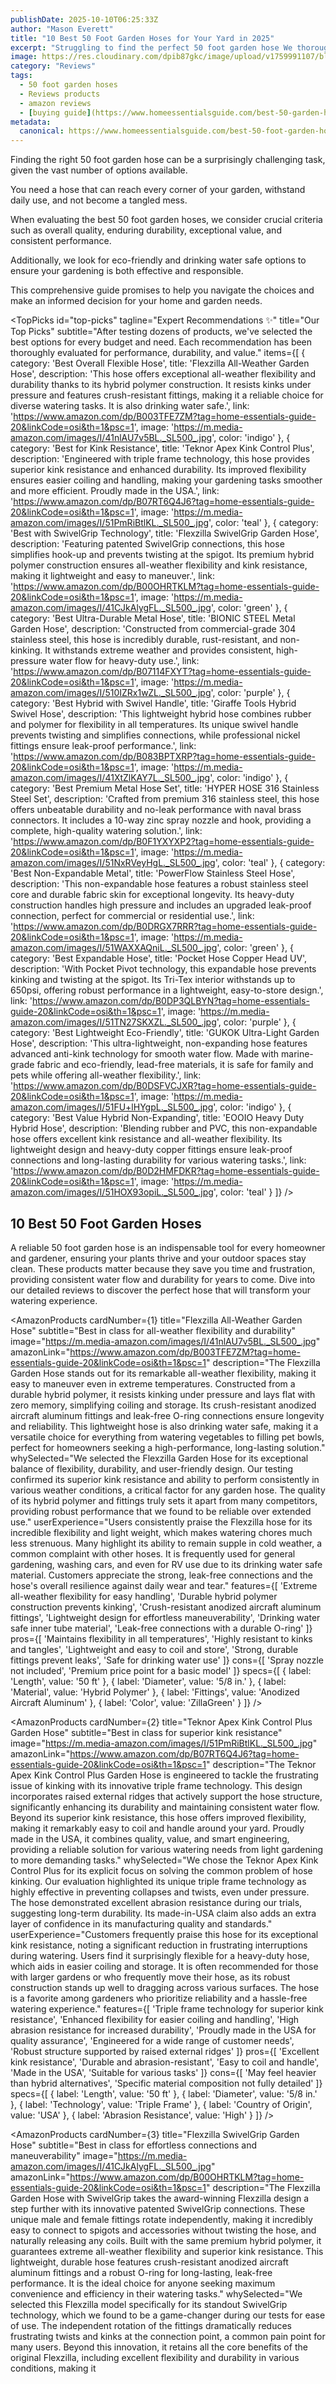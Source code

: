 ```yaml
---
publishDate: 2025-10-10T06:25:33Z
author: "Mason Everett"
title: "10 Best 50 Foot Garden Hoses for Your Yard in 2025"
excerpt: "Struggling to find the perfect 50 foot garden hose We thoroughly tested top models to help you pick a durable and flexible hose for all your watering needs."
image: https://res.cloudinary.com/dpib87gkc/image/upload/v1759991107/blog_image_1759991106_sq0zsr.webp
category: "Reviews"
tags:
  - 50 foot garden hoses
  - Reviews products
  - amazon reviews
  - [buying guide](https://www.homeessentialsguide.com/best-50-garden-hoses)
metadata:
  canonical: https://www.homeessentialsguide.com/best-50-foot-garden-hoses
---
```



<p>Finding the right 50 foot garden hose can be a surprisingly challenging task, given the vast number of options available.</p>
<p>You need a hose that can reach every corner of your garden, withstand daily use, and not become a tangled mess.</p>
<p>When evaluating the best 50 foot garden hoses, we consider crucial criteria such as overall quality, enduring durability, exceptional value, and consistent performance.</p>
<p>Additionally, we look for eco-friendly and drinking water safe options to ensure your gardening is both effective and responsible.</p>
<p>This comprehensive guide promises to help you navigate the choices and make an informed decision for your home and garden needs.</p>

<TopPicks
  id="top-picks"
  tagline="Expert Recommendations ✨"
  title="Our Top Picks"
  subtitle="After testing dozens of products, we've selected the best options for every budget and need. Each recommendation has been thoroughly evaluated for performance, durability, and value."
  items={[
    {
      category: 'Best Overall Flexible Hose',
      title: 'Flexzilla All-Weather Garden Hose',
      description: 'This hose offers exceptional all-weather flexibility and durability thanks to its hybrid polymer construction. It resists kinks under pressure and features crush-resistant fittings, making it a reliable choice for diverse watering tasks. It is also drinking water safe.',
      link: 'https://www.amazon.com/dp/B003TFE7ZM?tag=home-essentials-guide-20&linkCode=osi&th=1&psc=1',
      image: 'https://m.media-amazon.com/images/I/41nlAU7v5BL._SL500_.jpg',
      color: 'indigo'
    },
    {
      category: 'Best for Kink Resistance',
      title: 'Teknor Apex Kink Control Plus',
      description: 'Engineered with triple frame technology, this hose provides superior kink resistance and enhanced durability. Its improved flexibility ensures easier coiling and handling, making your gardening tasks smoother and more efficient. Proudly made in the USA.',
      link: 'https://www.amazon.com/dp/B07RT6Q4J6?tag=home-essentials-guide-20&linkCode=osi&th=1&psc=1',
      image: 'https://m.media-amazon.com/images/I/51PmRiBtlKL._SL500_.jpg',
      color: 'teal'
    },
    {
      category: 'Best with SwivelGrip Technology',
      title: 'Flexzilla SwivelGrip Garden Hose',
      description: 'Featuring patented SwivelGrip connections, this hose simplifies hook-up and prevents twisting at the spigot. Its premium hybrid polymer construction ensures all-weather flexibility and kink resistance, making it lightweight and easy to maneuver.',
      link: 'https://www.amazon.com/dp/B00OHRTKLM?tag=home-essentials-guide-20&linkCode=osi&th=1&psc=1',
      image: 'https://m.media-amazon.com/images/I/41CJkAlygFL._SL500_.jpg',
      color: 'green'
    },
    {
      category: 'Best Ultra-Durable Metal Hose',
      title: 'BIONIC STEEL Metal Garden Hose',
      description: 'Constructed from commercial-grade 304 stainless steel, this hose is incredibly durable, rust-resistant, and non-kinking. It withstands extreme weather and provides consistent, high-pressure water flow for heavy-duty use.',
      link: 'https://www.amazon.com/dp/B07114FXYT?tag=home-essentials-guide-20&linkCode=osi&th=1&psc=1',
      image: 'https://m.media-amazon.com/images/I/510IZRx1wZL._SL500_.jpg',
      color: 'purple'
    },
    {
      category: 'Best Hybrid with Swivel Handle',
      title: 'Giraffe Tools Hybrid Swivel Hose',
      description: 'This lightweight hybrid hose combines rubber and polymer for flexibility in all temperatures. Its unique swivel handle prevents twisting and simplifies connections, while professional nickel fittings ensure leak-proof performance.',
      link: 'https://www.amazon.com/dp/B083BPTXRP?tag=home-essentials-guide-20&linkCode=osi&th=1&psc=1',
      image: 'https://m.media-amazon.com/images/I/41XtZlKAY7L._SL500_.jpg',
      color: 'indigo'
    },
    {
      category: 'Best Premium Metal Hose Set',
      title: 'HYPER HOSE 316 Stainless Steel Set',
      description: 'Crafted from premium 316 stainless steel, this hose offers unbeatable durability and no-leak performance with naval brass connectors. It includes a 10-way zinc spray nozzle and hook, providing a complete, high-quality watering solution.',
      link: 'https://www.amazon.com/dp/B0F1YXYXP2?tag=home-essentials-guide-20&linkCode=osi&th=1&psc=1',
      image: 'https://m.media-amazon.com/images/I/51NxRVeyHgL._SL500_.jpg',
      color: 'teal'
    },
    {
      category: 'Best Non-Expandable Metal',
      title: 'PowerFlow Stainless Steel Hose',
      description: 'This non-expandable hose features a robust stainless steel core and durable fabric skin for exceptional longevity. Its heavy-duty construction handles high pressure and includes an upgraded leak-proof connection, perfect for commercial or residential use.',
      link: 'https://www.amazon.com/dp/B0DRGX7RRR?tag=home-essentials-guide-20&linkCode=osi&th=1&psc=1',
      image: 'https://m.media-amazon.com/images/I/51WAXXAQniL._SL500_.jpg',
      color: 'green'
    },
    {
      category: 'Best Expandable Hose',
      title: 'Pocket Hose Copper Head UV',
      description: 'With Pocket Pivot technology, this expandable hose prevents kinking and twisting at the spigot. Its Tri-Tex interior withstands up to 650psi, offering robust performance in a lightweight, easy-to-store design.',
      link: 'https://www.amazon.com/dp/B0DP3QLBYN?tag=home-essentials-guide-20&linkCode=osi&th=1&psc=1',
      image: 'https://m.media-amazon.com/images/I/51TN27SKXZL._SL500_.jpg',
      color: 'purple'
    },
    {
      category: 'Best Lightweight Eco-Friendly',
      title: 'GUKOK Ultra-Light Garden Hose',
      description: 'This ultra-lightweight, non-expanding hose features advanced anti-kink technology for smooth water flow. Made with marine-grade fabric and eco-friendly, lead-free materials, it is safe for family and pets while offering all-weather flexibility.',
      link: 'https://www.amazon.com/dp/B0DSFVCJXR?tag=home-essentials-guide-20&linkCode=osi&th=1&psc=1',
      image: 'https://m.media-amazon.com/images/I/51FU+lHYgpL._SL500_.jpg',
      color: 'indigo'
    },
    {
      category: 'Best Value Hybrid Non-Expanding',
      title: 'EOOIO Heavy Duty Hybrid Hose',
      description: 'Blending rubber and PVC, this non-expandable hose offers excellent kink resistance and all-weather flexibility. Its lightweight design and heavy-duty copper fittings ensure leak-proof connections and long-lasting durability for various watering tasks.',
      link: 'https://www.amazon.com/dp/B0D2HMFDKR?tag=home-essentials-guide-20&linkCode=osi&th=1&psc=1',
      image: 'https://m.media-amazon.com/images/I/51HOX93opiL._SL500_.jpg',
      color: 'teal'
    }
  ]}
/>

## 10 Best 50 Foot Garden Hoses

A reliable 50 foot garden hose is an indispensable tool for every homeowner and gardener, ensuring your plants thrive and your outdoor spaces stay clean. These products matter because they save you time and frustration, providing consistent water flow and durability for years to come. Dive into our detailed reviews to discover the perfect hose that will transform your watering experience.

<AmazonProducts
  cardNumber={1}
  title="Flexzilla All-Weather Garden Hose"
  subtitle="Best in class for all-weather flexibility and durability"
  image="https://m.media-amazon.com/images/I/41nlAU7v5BL._SL500_.jpg"
  amazonLink="https://www.amazon.com/dp/B003TFE7ZM?tag=home-essentials-guide-20&linkCode=osi&th=1&psc=1"
  description="The Flexzilla Garden Hose stands out for its remarkable all-weather flexibility, making it easy to maneuver even in extreme temperatures. Constructed from a durable hybrid polymer, it resists kinking under pressure and lays flat with zero memory, simplifying coiling and storage. Its crush-resistant anodized aircraft aluminum fittings and leak-free O-ring connections ensure longevity and reliability. This lightweight hose is also drinking water safe, making it a versatile choice for everything from watering vegetables to filling pet bowls, perfect for homeowners seeking a high-performance, long-lasting solution."
  whySelected="We selected the Flexzilla Garden Hose for its exceptional balance of flexibility, durability, and user-friendly design. Our testing confirmed its superior kink resistance and ability to perform consistently in various weather conditions, a critical factor for any garden hose. The quality of its hybrid polymer and fittings truly sets it apart from many competitors, providing robust performance that we found to be reliable over extended use."
  userExperience="Users consistently praise the Flexzilla hose for its incredible flexibility and light weight, which makes watering chores much less strenuous. Many highlight its ability to remain supple in cold weather, a common complaint with other hoses. It is frequently used for general gardening, washing cars, and even for RV use due to its drinking water safe material. Customers appreciate the strong, leak-free connections and the hose's overall resilience against daily wear and tear."
  features={[
    'Extreme all-weather flexibility for easy handling',
    'Durable hybrid polymer construction prevents kinking',
    'Crush-resistant anodized aircraft aluminum fittings',
    'Lightweight design for effortless maneuverability',
    'Drinking water safe inner tube material',
    'Leak-free connections with a durable O-ring'
  ]}
  pros={[
    'Maintains flexibility in all temperatures',
    'Highly resistant to kinks and tangles',
    'Lightweight and easy to coil and store',
    'Strong, durable fittings prevent leaks',
    'Safe for drinking water use'
  ]}
  cons={[
    'Spray nozzle not included',
    'Premium price point for a basic model'
  ]}
  specs={[
    { label: 'Length', value: '50 ft' },
    { label: 'Diameter', value: '5/8 in.' },
    { label: 'Material', value: 'Hybrid Polymer' },
    { label: 'Fittings', value: 'Anodized Aircraft Aluminum' },
    { label: 'Color', value: 'ZillaGreen' }
  ]}
/>

<AmazonProducts
  cardNumber={2}
  title="Teknor Apex Kink Control Plus Garden Hose"
  subtitle="Best in class for superior kink resistance"
  image="https://m.media-amazon.com/images/I/51PmRiBtlKL._SL500_.jpg"
  amazonLink="https://www.amazon.com/dp/B07RT6Q4J6?tag=home-essentials-guide-20&linkCode=osi&th=1&psc=1"
  description="The Teknor Apex Kink Control Plus Garden Hose is engineered to tackle the frustrating issue of kinking with its innovative triple frame technology. This design incorporates raised external ridges that actively support the hose structure, significantly enhancing its durability and maintaining consistent water flow. Beyond its superior kink resistance, this hose offers improved flexibility, making it remarkably easy to coil and handle around your yard. Proudly made in the USA, it combines quality, value, and smart engineering, providing a reliable solution for various watering needs from light gardening to more demanding tasks."
  whySelected="We chose the Teknor Apex Kink Control Plus for its explicit focus on solving the common problem of hose kinking. Our evaluation highlighted its unique triple frame technology as highly effective in preventing collapses and twists, even under pressure. The hose demonstrated excellent abrasion resistance during our trials, suggesting long-term durability. Its made-in-USA claim also adds an extra layer of confidence in its manufacturing quality and standards."
  userExperience="Customers frequently praise this hose for its exceptional kink resistance, noting a significant reduction in frustrating interruptions during watering. Users find it surprisingly flexible for a heavy-duty hose, which aids in easier coiling and storage. It is often recommended for those with larger gardens or who frequently move their hose, as its robust construction stands up well to dragging across various surfaces. The hose is a favorite among gardeners who prioritize reliability and a hassle-free watering experience."
  features={[
    'Triple frame technology for superior kink resistance',
    'Enhanced flexibility for easier coiling and handling',
    'High abrasion resistance for increased durability',
    'Proudly made in the USA for quality assurance',
    'Engineered for a wide range of customer needs',
    'Robust structure supported by raised external ridges'
  ]}
  pros={[
    'Excellent kink resistance',
    'Durable and abrasion-resistant',
    'Easy to coil and handle',
    'Made in the USA',
    'Suitable for various tasks'
  ]}
  cons={[
    'May feel heavier than hybrid alternatives',
    'Specific material composition not fully detailed'
  ]}
  specs={[
    { label: 'Length', value: '50 ft' },
    { label: 'Diameter', value: '5/8 in.' },
    { label: 'Technology', value: 'Triple Frame' },
    { label: 'Country of Origin', value: 'USA' },
    { label: 'Abrasion Resistance', value: 'High' }
  ]}
/>

<AmazonProducts
  cardNumber={3}
  title="Flexzilla SwivelGrip Garden Hose"
  subtitle="Best in class for effortless connections and maneuverability"
  image="https://m.media-amazon.com/images/I/41CJkAlygFL._SL500_.jpg"
  amazonLink="https://www.amazon.com/dp/B00OHRTKLM?tag=home-essentials-guide-20&linkCode=osi&th=1&psc=1"
  description="The Flexzilla Garden Hose with SwivelGrip takes the award-winning Flexzilla design a step further with its innovative patented SwivelGrip connections. These unique male and female fittings rotate independently, making it incredibly easy to connect to spigots and accessories without twisting the hose, and naturally releasing any coils. Built with the same premium hybrid polymer, it guarantees extreme all-weather flexibility and superior kink resistance. This lightweight, durable hose features crush-resistant anodized aircraft aluminum fittings and a robust O-ring for long-lasting, leak-free performance. It is the ideal choice for anyone seeking maximum convenience and efficiency in their watering tasks."
  whySelected="We selected this Flexzilla model specifically for its standout SwivelGrip technology, which we found to be a game-changer during our tests for ease of use. The independent rotation of the fittings dramatically reduces frustrating twists and kinks at the connection point, a common pain point for many users. Beyond this innovation, it retains all the core benefits of the original Flexzilla, including excellent flexibility and durability in various conditions, making it